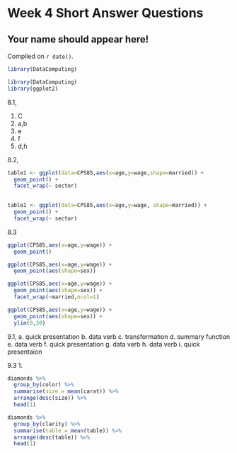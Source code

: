 # Week 4 Short Answer Questions

## Your name should appear here!

<!-- leave this material as is -->
Compiled on `r date()`.

```r
library(DataComputing)
```
<!-- put your content after this line -->


```r
library(DataComputing)
library(ggplot2)
```
8.1,

1) C
2) a,b
3) e
4) f
5) d,h


8.2,

```r
table1 <- ggplot(data=CPS85,aes(x=age,y=wage,shape=married)) +
  geom_point() +
  facet_wrap(~ sector)
  
```
```r
table1 <- ggplot(data=CPS85,aes(x=age,y=wage, shape=married)) +
  geom_point() +
  facet_wrap(~ sector)
```


8.3
```r
ggplot(CPS85,aes(x=age,y=wage)) +
  geom_point()
```
```r
ggplot(CPS85,aes(x=age,y=wage)) +
  geom_point(aes(shape=sex))
```
```r
ggplot(CPS85,aes(x=age,y=wage)) +
  geom_point(aes(shape=sex)) +
  facet_wrap(~married,ncol=1)
```
```r
ggplot(CPS85,aes(x=age,y=wage)) +
  geom_point(aes(shape=sex)) +
  ylim(0,30)
```


9.1,
a. quick presentation
b. data verb
c. transformation
d. summary function
e. data verb
f. quick presentation
g. data verb
h. data verb
i. quick presentaion



9.3
1.
```r
diamonds %>%
  group_by(color) %>%
  summarise(size = mean(carat)) %>%
  arrange(desc(size)) %>%
  head(1)
```

```r
diamonds %>%
  group_by(clarity) %>%
  summarise(table = mean(table)) %>%
  arrange(desc(table)) %>%
  head(1)
```
